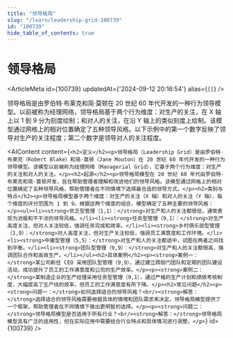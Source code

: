 ```yaml
---
title: "领导格局"
slug: "/learn/leadership-grid-100739"
id: "100739"
hide_table_of_contents: true
---
```



# 领导格局

<ArticleMeta id={100739} updatedAt={'2024-09-12 20:16:54'} alias={`[]`} />
<div className='border-solid border-b border-t-0 my-4 border-[var(--ifm-color-gray-300)]' />

领导格局是由罗伯特·布莱克和简·莫顿在 20 世纪 60 年代开发的一种行为领导模型。以前被称为经理网络，领导格局基于两个行为维度：对生产的关注，在 X 轴上以 1 到 9 分为刻度绘制；和对人的关注，在沿 Y 轴上的类似刻度上绘制。该模型通过网格上的相对位置确定了五种领导风格。以下示例中的第一个数字反映了领导对生产的关注程度；第二个数字是领导对人的关注程度。

<AIContent content={`<h2>定义</h2><p>领导格局（Leadership Grid）是由罗伯特·布莱克（Robert Blake）和简·莫顿（Jane Mouton）在 20 世纪 60 年代开发的一种行为领导模型。该模型以前被称为经理网络（Managerial Grid），它基于两个行为维度：对生产的关注和对人的关注。</p><h2>起源</h2><p>领导格局模型在 20 世纪 60 年代由罗伯特·布莱克和简·莫顿开发，旨在帮助管理者理解和改进他们的领导风格。该模型通过网格上的相对位置确定了五种领导风格，帮助管理者在不同情境下选择最合适的领导方式。</p><h2>类别与特点</h2><p>领导格局模型基于两个维度：对生产的关注（X 轴）和对人的关注（Y 轴），每个维度的评分范围为 1 到 9。根据这两个维度的组合，模型确定了五种主要的领导风格：</p><ul><li><strong>贫乏型管理（1,1）：</strong>对生产和人的关注都很低，通常表现为消极和不干涉的领导风格。</li><li><strong>任务型管理（9,1）：</strong>对生产高度关注，但对人关注较低，强调任务完成和效率。</li><li><strong>乡村俱乐部型管理（1,9）：</strong>对人高度关注，但对生产关注较低，强调员工满意度和工作环境。</li><li><strong>中庸型管理（5,5）：</strong>对生产和人的关注都适中，试图在两者之间找到平衡。</li><li><strong>团队型管理（9,9）：</strong>对生产和人的关注都很高，强调团队合作和高效生产。</li></ul><h2>具体案例</h2><p><strong>案例一：</strong>某公司新任 CEO 采用团队型管理（9,9），通过建立跨部门团队和定期的团队建设活动，成功提升了员工的工作满意度和公司的生产效率。</p><p><strong>案例二：</strong>某制造企业的生产经理采用任务型管理（9,1），通过严格的生产计划和绩效考核制度，大幅提高了生产线的效率，但员工的工作满意度有所下降。</p><h2>常见问题</h2><p><strong>问题一：</strong>如何选择适合的领导风格？<br/><strong>解答：</strong>选择适合的领导风格需要根据具体的情境和团队需求来决定。领导格局模型提供了一个框架，帮助管理者在不同情境下做出更明智的选择。</p><p><strong>问题二：</strong>领导格局模型是否适用于所有行业？<br/><strong>解答：</strong>领导格局模型具有广泛的适用性，但在实际应用中需要结合行业特点和具体情况进行调整。</p>`} id={100739} />
